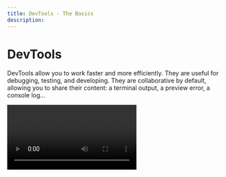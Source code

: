 ```yaml
---
title: DevTools - The Basics
description: 
---
```



# DevTools
 
DevTools allow you to work faster and more efficiently. They are useful for debugging, testing, and developing. They are collaborative by default, allowing you to share their content: a terminal output, a preview error, a console log...

 
<Video src="../../devtools-management.mp4" />

Add as many DevTools as you want. Each one lives in its own tab and each tab can be moved around, reordered or dropped into another tab to split the view.

When a tab is closed, the layout will re-arrange to fill up all the available space. Your layout is persisted in the browser, so you will see the same DevTools when you come back later to your VM.

<Callout emoji="→">
Closing a DevTool will not stop it—it will keep running in the background. If you want to stop the process, you must select the option `Close and stop` from the dropdown menu `...`. 
</Callout>

## Open a DevTool

There are three main ways to open a new DevTool:

1. Clicking on the `+` sign on the right side of any tabbed panel. This presents a list of available DevTools—and clicking on any DevTool will open it in the current tab.
2. Double-clicking anywhere between the tabs and the `+` button.
3. Pressing <kbd>Cmd/Ctrl</kbd> <kbd>Shift</kbd> <kbd>S</kbd>.


## DevTools configuration

You can control the name and position of your DevTools, as well as define which DevTools run when you open the Web Editor. Check the [`tasks.json`](./task) documentation for more information on how to configure the DevTools.

<Callout emoji="⭑">
Setting up the DevTools makes it easier for non-developers to access and run your project.
</Callout>

## Available DevTools

- **[Preview](./preview)**
- **[Task](./task)**
- **[Terminal](./terminal)**
- **VM resource usage**

We are working on supporting other DevTools in the future, which may include:

- Test runner UI
- Viewing / editing [Design Tokens](https://css-tricks.com/what-are-design-tokens/) in a project
- Viewing components in isolation and changing their props from a UI
- [Postman](https://www.postman.com/) integration
- Bundle size analyzer

If you would like to collaborate on building a DevTool, please reach out to us at [support@codesandbox.io](mailto:support@codesandbox.io).